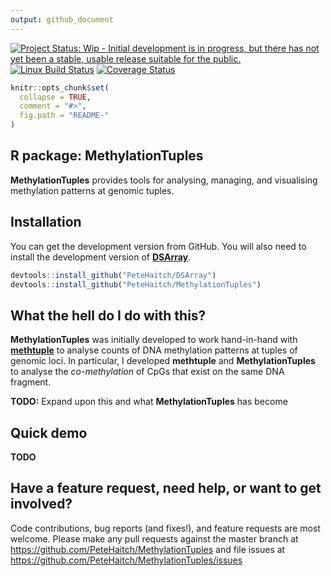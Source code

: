 ```yaml
---
output: github_document
---
```

  
<!-- README.md is generated from README.Rmd. Please edit that file -->

[![Project Status: Wip - Initial development is in progress, but there has not yet been a stable, usable release suitable for the public.](http://www.repostatus.org/badges/0.1.0/wip.svg)](http://www.repostatus.org/#wip)
<!-- TODO: Use master branch once DSArray-refactor is merged with master -->
[![Linux Build Status](https://travis-ci.org/PeteHaitch/MethylationTuples.svg?branch=DSArray-refactor)](https://travis-ci.org/PeteHaitch/MethylationTuples)
[![Coverage Status](https://img.shields.io/codecov/c/github/PeteHaitch/MethylationTuples/DSArray-refactor.svg)](https://codecov.io/github/PeteHaitch/MethylationTuples?branch=DSArray-refactor)

<!-- TODO: Uncomment once in Bioc
[![Bioconductor downloads](http://bioconductor.org/shields/downloads/MethylationTuples.svg)](http://bioconductor.org/packages/stats/bioc/MethylationTuples.html) -->
<!-- TODO: Uncomment once obtained DOI
[![DOI](https://zenodo.org/badge/22085/PeteHaitch/MethylationTuples.svg)](https://zenodo.org/badge/latestdoi/22085/PeteHaitch/MethylationTuples) -->
<!-- TODO: Uncomment once in Bioc
[![Bioconductor devel build status](http://bioconductor.org/shields/build/devel/bioc/MethylationTuples.svg)](http://bioconductor.org/checkResults/devel/bioc-LATEST/MethylationTuples/) -->


```r
knitr::opts_chunk$set(
  collapse = TRUE,
  comment = "#>",
  fig.path = "README-"
)
```

R package: MethylationTuples
---

__MethylationTuples__ provides tools for analysing, managing, and visualising 
methylation patterns at genomic tuples.

## Installation

You can get the development version from GitHub. You will also need to install 
the development version of [__DSArray__](www.github.com/PeteHaitch/DSArray).

```r
devtools::install_github("PeteHaitch/DSArray")
devtools::install_github("PeteHaitch/MethylationTuples")
```

## What the hell do I do with this?

__MethylationTuples__ was initially developed to work hand-in-hand with 
[__methtuple__](www.github.com/PeteHaitch/methtuple) to analyse counts of DNA 
methylation patterns at tuples of genomic loci. In particular, I developed 
__methtuple__ and __MethylationTuples__ to analyse the _co-methylation_ of CpGs 
that exist on the same DNA fragment.

__TODO:__ Expand upon this and what __MethylationTuples__ has become

## Quick demo

__TODO__

## Have a feature request, need help, or want to get involved?

Code contributions, bug reports (and fixes!), and feature requests are most 
welcome. Please make any pull requests against the master branch at [https://github.com/PeteHaitch/MethylationTuples](https://github.com/PeteHaitch/MethylationTuples) 
and file issues at 
[https://github.com/PeteHaitch/MethylationTuples/issues](https://github.com/PeteHaitch/MethylationTuples/issues)
